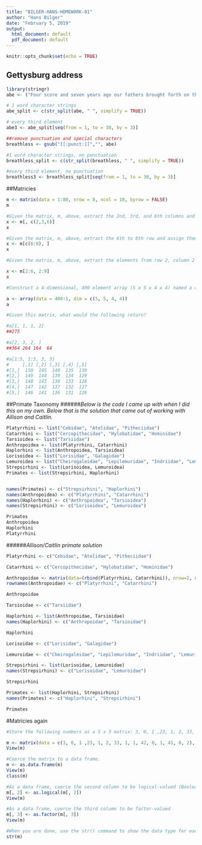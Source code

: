 ```yaml
---
title: "BILGER-HANS-HOMEWORK-01"
author: "Hans Bilger"
date: "February 5, 2019"
output:
  html_document: default
  pdf_document: default
---
```


```r
knitr::opts_chunk$set(echo = TRUE)
```

## Gettysburg address
```r
library(stringr)
abe <- ("Four score and seven years ago our fathers brought forth on this continent, a new nation, conceived in Liberty, and dedicated to the proposition that all men are created equal.")

# 1 word character strings
abe_split <- c(str_split(abe, " ", simplify = TRUE))

# every third element
abe3 <- abe_split[seq(from = 1, to = 30, by = 3)]

##remove punctuation and special characters
breathless <- gsub("[[:punct:]]","", abe)

#1 word character strings, no punctuation
breathless_split <- c(str_split(breathless, " ", simplify = TRUE))

#every third element, no punctuation
breathless3 <- breathless_split[seq(from = 1, to = 30, by = 3)]

```

##Matricies
```r

m <- matrix(data = 1:80, nrow = 8, ncol = 10, byrow = FALSE)
m

#Given the matrix, m, above, extract the 2nd, 3rd, and 6th columns and assign them to the variable x
x <- m[, c(2,3,6)]
x

#Given the matrix, m, above, extract the 6th to 8th row and assign them to the variable x
x <- m[c(6:8), ]
x

#Given the matrix, m, above, extract the elements from row 2, column 2 to row 6, column 9 and assign them to the variable x

x <- m[2:6, 2:9]
x

#Construct a 4-dimensional, 400 element array (5 x 5 x 4 x 4) named a consisting of the numbers 400 to 1 (i.e., a descending series)

a <- array(data = 400:1, dim = c(5, 5, 4, 4))
a

#Given this matrix, what would the following return?

#a[1, 1, 1, 2]
##275

#a[2, 3, 2, ]
##364 264 164  64

#a[1:5, 1:5, 3, 3]
#     [,1] [,2] [,3] [,4] [,5]
#[1,]  150  145  140  135  130
#[2,]  149  144  139  134  129
#[3,]  148  143  138  133  128
#[4,]  147  142  137  132  127
#[5,]  146  141  136  131  126

```

##Primate Taxonomy
######*Below is the code I came up with when I did this on my own. Below that is the solution that came out of working with Allison and Caitlin.*
```r

Platyrrhini <- list("Cebidae", "Atelidae", "Pitheciidae")
Catarrhini <- list("Cercopithecidae", "Hylobatidae", "Hominidae")
Tarsioidea <- list("Tarsiidae")
Anthropoidea <- list(Platyrrhini, Catarrhini)
Haplorhini <- list(Anthropoidea, Tarsioidea)
Lorisoidea <- list("Lorisidae", "Galagidae")
Lemuroidea <- list("Cheirogaleidae", "Lepilemuridae", "Indriidae", "Lemuridae", "Daubentoniidae")
Strepsirhini <- list(Lorisoidea, Lemuroidea)
Primates <- list(Strepsirhini, Haplorhini)


names(Primates) <- c("Strepsirhini", "Haplorhini")
names(Anthropoidea) <- c("Platyrrhini", "Catarrhini")
names(Haplorhini) <- c("Anthropoidea", "Tarsioidea")
names(Strepsirhini) <- c("Lorisoidea", "Lemuroidea")

Primates
Anthropoidea
Haplorhini
Platyrrhini
```

######*Allison/Caitlin primate solution*
```r

Platyrrhini <- c("Cebidae", "Atelidae", "Pitheciidae")

Catarrhini <- c("Cercopithecidae", "Hylobatidae", "Hominidae")

Anthropoidae <- matrix(data=(rbind(Platyrrhini, Catarrhini)), nrow=2, ncol=3, byrow=FALSE)
rownames(Anthropoidae) <- c("Platyrrhini", "Catarrhini")

Anthropoidae

Tarsioidae <- c("Tarsiidae")

Haplorhini <- list(Anthropoidae, Tarsioidae)
names(Haplorhini) <- c("Anthropoidae", "Tarsioidae")

Haplorhini

Lorisoidae <- c("Lorisidae", "Galagidae")

Lemuroidae <- c("Cheirogaleidae", "Lepilemuridae", "Indriidae", "Lemuridae", "Daubentoniidae")

Strepsirhini <- list(Lorisoidae, Lemuroidae)
names(Strepsirhini) <- c("Lorisoidae", "Lemuroidae")

Strepsirhini

Primates <- list(Haplorhini, Strepsirhini)
names(Primates) <- c("Haplorhini", "Strepsirhini")

Primates
```

#Matricies again
```r
#Store the following numbers as a 5 x 3 matrix: 3, 0, 1 ,23, 1, 2, 33, 1, 1, 42, 0, 1, 41, 0, 2. Be sure to fill the matrix ROWWISE.

m <- matrix(data = c(3, 0, 1 ,23, 1, 2, 33, 1, 1, 42, 0, 1, 41, 0, 2), nrow = 5, ncol = 3, byrow = TRUE)
View(m)

#Coerce the matrix to a data frame.
m <- as.data.frame(m)
View(m)
class(m)

#As a data frame, coerce the second column to be logical-valued (Boolean)
m[, 2] <- as.logical(m[, 2])
View(m)

#As a data frame, coerce the third column to be factor-valued
m[, 3] <- as.factor(m[, 3])
View(m)

#When you are done, use the str() command to show the data type for each variable in your dataframe.
str(m)

```

